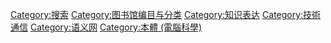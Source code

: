 {{catmore|受控词表}}

[[Category:搜索|Category:搜索]]
[[Category:图书馆编目与分类|Category:图书馆编目与分类]]
[[Category:知识表达|Category:知识表达]]
[[Category:技術通信|Category:技術通信]]
[[Category:语义网|Category:语义网]]
[[Category:本體_(電腦科學)|Category:本體 (電腦科學)]]